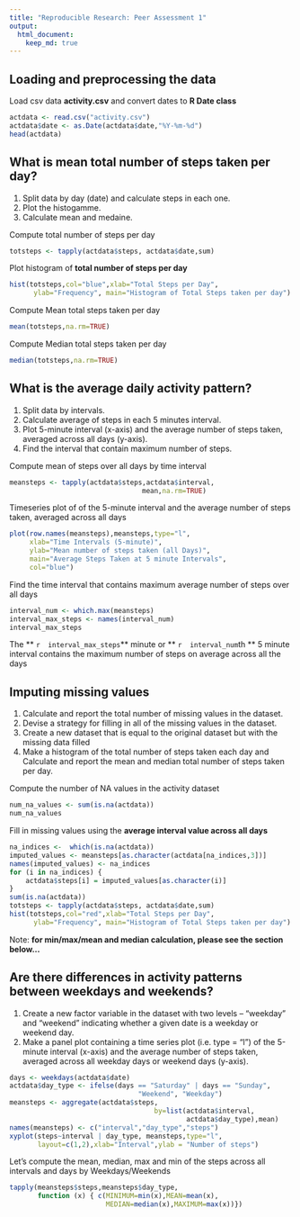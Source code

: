 ```yaml
---
title: "Reproducible Research: Peer Assessment 1"
output: 
  html_document:
    keep_md: true
---
```



## Loading and preprocessing the data
Load csv data **activity.csv** and convert dates to **R Date class**  
```r
actdata <- read.csv("activity.csv")
actdata$date <- as.Date(actdata$date,"%Y-%m-%d")
head(actdata)
```

## What is mean total number of steps taken per day?
1. Split data by day (date) and calculate steps in each one.
2. Plot the histogamme.
3. Calculate mean and medaine.


Compute total number of steps per day  
```r
totsteps <- tapply(actdata$steps, actdata$date,sum)

```
Plot histogram of **total number of steps per day**
```r
hist(totsteps,col="blue",xlab="Total Steps per Day", 
      ylab="Frequency", main="Histogram of Total Steps taken per day")
```
Compute Mean total steps taken per day
```r
mean(totsteps,na.rm=TRUE)
```

Compute Median total steps taken per day
```r
median(totsteps,na.rm=TRUE)
```

## What is the average daily activity pattern?
1. Split data by intervals.
2. Calculate average of steps in each 5 minutes interval.
3. Plot 5-minute interval (x-axis) and the average number of steps taken, averaged across all days (y-axis).
4. Find the interval that contain maximum number of steps. 


Compute mean of steps over all days by time interval
```r
meansteps <- tapply(actdata$steps,actdata$interval,
                                 mean,na.rm=TRUE)
```
Timeseries plot of of the 5-minute interval and the average number of steps taken, averaged across all days
```r
plot(row.names(meansteps),meansteps,type="l",
     xlab="Time Intervals (5-minute)", 
     ylab="Mean number of steps taken (all Days)", 
     main="Average Steps Taken at 5 minute Intervals",
     col="blue")
```
Find the time interval that contains maximum average number of steps over all days
```r
interval_num <- which.max(meansteps)
interval_max_steps <- names(interval_num)
interval_max_steps
```
The ** `r  interval_max_steps `** minute  or ** `r  interval_num `th ** 5 minute interval contains the maximum number of steps on average across all the days


## Imputing missing values

1. Calculate and report the total number of missing values in the dataset.
2. Devise a strategy for filling in all of the missing values in the dataset.
3. Create a new dataset that is equal to the original dataset but with the missing data filled
4. Make a histogram of the total number of steps taken each day and Calculate and report the mean and median total number of steps taken per day. 


Compute the number of NA values in the activity dataset
```r
num_na_values <- sum(is.na(actdata))
num_na_values 
```

Fill in missing values using the **average interval value across all days**
```r
na_indices <-  which(is.na(actdata))
imputed_values <- meansteps[as.character(actdata[na_indices,3])]
names(imputed_values) <- na_indices
for (i in na_indices) {
    actdata$steps[i] = imputed_values[as.character(i)]
}
sum(is.na(actdata)) 
totsteps <- tapply(actdata$steps, actdata$date,sum)
hist(totsteps,col="red",xlab="Total Steps per Day", 
      ylab="Frequency", main="Histogram of Total Steps taken per day")
```
Note: **for min/max/mean and median calculation, please see the section below...**


## Are there differences in activity patterns between weekdays and weekends?
1. Create a new factor variable in the dataset with two levels – “weekday” and “weekend” indicating whether a given date is a weekday or weekend day.
2. Make a panel plot containing a time series plot (i.e. type = "l") of the 5-minute interval (x-axis) and the average number of steps taken, averaged across all weekday days or weekend days (y-axis).

```r
days <- weekdays(actdata$date)
actdata$day_type <- ifelse(days == "Saturday" | days == "Sunday", 
                                "Weekend", "Weekday")
meansteps <- aggregate(actdata$steps,
                                    by=list(actdata$interval,
                                            actdata$day_type),mean)
names(meansteps) <- c("interval","day_type","steps")
xyplot(steps~interval | day_type, meansteps,type="l",
       layout=c(1,2),xlab="Interval",ylab = "Number of steps")
```
Let's compute the mean, median, max and min of the steps across all intervals and days by Weekdays/Weekends
```r
tapply(meansteps$steps,meansteps$day_type,
       function (x) { c(MINIMUM=min(x),MEAN=mean(x),
                        MEDIAN=median(x),MAXIMUM=max(x))})
```
